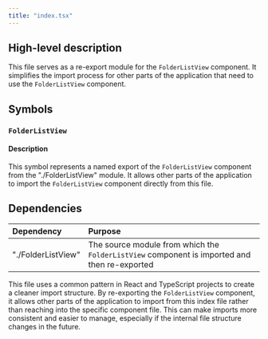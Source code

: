 ```yaml
---
title: "index.tsx"
---
```


## High-level description
This file serves as a re-export module for the `FolderListView` component. It simplifies the import process for other parts of the application that need to use the `FolderListView` component.

## Symbols

### `FolderListView`
#### Description
This symbol represents a named export of the `FolderListView` component from the "./FolderListView" module. It allows other parts of the application to import the `FolderListView` component directly from this file.

## Dependencies
| Dependency | Purpose |
|:-----------|:--------|
| "./FolderListView" | The source module from which the `FolderListView` component is imported and then re-exported |

This file uses a common pattern in React and TypeScript projects to create a cleaner import structure. By re-exporting the `FolderListView` component, it allows other parts of the application to import from this index file rather than reaching into the specific component file. This can make imports more consistent and easier to manage, especially if the internal file structure changes in the future.